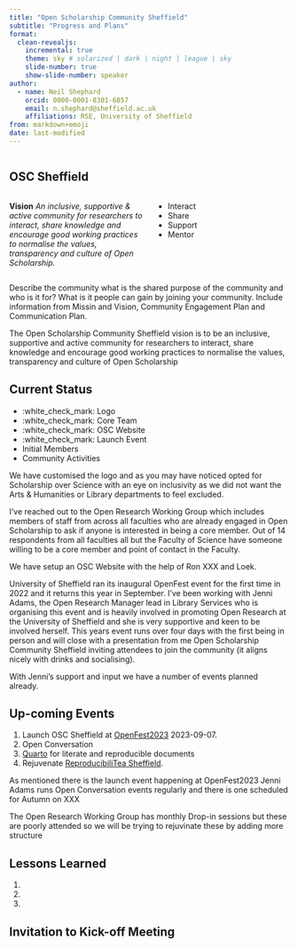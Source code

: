 ```yaml
---
title: "Open Scholarship Community Sheffield"
subtitle: "Progress and Plans"
format:
  clean-revealjs:
    incremental: true
    theme: sky # solarized | dark | night | league | sky
    slide-number: true
    show-slide-number: speaker
author:
  - name: Neil Shephard
    orcid: 0000-0001-8301-6857
    email: n.shephard@sheffield.ac.uk
    affiliations: RSE, University of Sheffield
from: markdown+emoji
date: last-modified
---
```


![[](https://osc-international.com/osc-sheffield/)](img/osc-sheffield.png)


## OSC Sheffield

:::: {.columns}
::: {.column width="50%"}
**Vision**
_An inclusive, supportive & active community for researchers to interact, share knowledge and encourage good working
practices to normalise the values, transparency and culture of Open Scholarship._
:::

::: {.column width="50%"}
* Interact
* Share
* Support
* Mentor
:::

::::
Describe the community what is the shared purpose of the community and who is it for? What is it people can gain by
joining your community. Include information from Missin and Vision, Community Engagement Plan and Communication Plan.

::: {.notes}
The Open Scholarship Community Sheffield vision is to be an inclusive, supportive and active community for researchers
to interact, share knowledge and encourage good working practices to normalise the values, transparency and culture of
Open Scholarship
:::

## Current Status

* :white_check_mark: Logo
* :white_check_mark: Core Team
* :white_check_mark: OSC Website
* :white_check_mark: Launch Event
* Initial Members
* Community Activities

::: {.notes}
We have customised the logo and as you may have noticed opted for Scholarship over Science with an eye on inclusivity as
we did not want the Arts & Humanities or Library departments to feel excluded.

I've reached out to the Open Research Working Group which includes members of staff from across all faculties who are
already engaged in Open Scholarship to ask if anyone is interested in being a core member. Out of 14 respondents from
all faculties all but the Faculty of Science have someone willing to be a core member and point of contact in the
Faculty.

We have setup an OSC Website with the help of Ron XXX and Loek.

University of Sheffield ran its inaugural OpenFest event for the first time in 2022 and it returns this year in
September. I've been working with Jenni Adams, the Open Research Manager lead in Library Services who is organising this
event and is heavily involved in promoting Open Research at the University of Sheffield and she is very supportive and
keen to be involved herself. This years event runs over four days with the first being in person and will close with
a presentation from me Open Scholarship Community Sheffield inviting attendees to join the community (it aligns nicely
with drinks and socialising).

With Jenni's support and input we have a number of events planned already.
:::

## Up-coming Events

1. Launch OSC Sheffield at [OpenFest2023](https://www.sheffield.ac.uk/library/research/open-research/openfest2023) 2023-09-07.
2. Open Conversation
3. [Quarto](https://quarto.org) for literate and reproducible documents
4. Rejuvenate [ReproducibiliTea Sheffield](https://reproducibilitea.org/#Sheffield).

::: {.notes}
As mentioned there is the launch event happening at OpenFest2023
Jenni Adams runs Open Conversation events regularly and there is one scheduled for Autumn on XXX

The Open Research Working Group has monthly Drop-in sessions but these are poorly attended so we will be trying to
rejuvinate these by adding more structure
:::


## Lessons Learned

1.
2.
3.

::: {.notes}
:::

## Invitation to Kick-off Meeting
